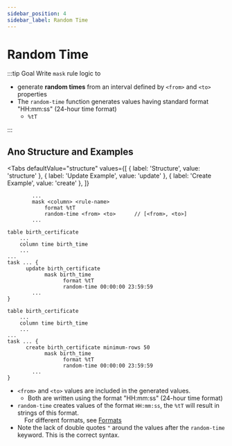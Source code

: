 ```yaml
---
sidebar_position: 4
sidebar_label: Random Time
---
```



# Random Time

:::tip Goal
Write `mask` rule logic to

- generate **random times** from an interval defined by `<from>` and `<to>` properties
- The `random-time` function generates values having standard format "HH:mm:ss" (24-hour time format)
  - `%tT`

:::

## Ano Structure and Examples

<Tabs
  defaultValue="structure"
  values={[
    { label: 'Structure', value: 'structure' },
    { label: 'Update Example', value: 'update' },
	{ label: 'Create Example', value: 'create' },
  ]}
>

<TabItem value="structure">

```ano
        ...
        mask <column> <rule-name>
            format %tT
            random-time <from> <to>      // [<from>, <to>]
        ...
```

</TabItem>

<TabItem value="update">

```ano
table birth_certificate
    ...
  	column time birth_time
    ...
...
task ... {
	  update birth_certificate
		    mask birth_time
			      format %tT
			      random-time 00:00:00 23:59:59
        ...
}
```

</TabItem>

<TabItem value="create">

```ano
table birth_certificate
    ...
  	column time birth_time
    ...
...
task ... {
	  create birth_certificate minimum-rows 50
		    mask birth_time
			      format %tT
			      random-time 00:00:00 23:59:59
        ...
}
```

</TabItem>

</Tabs>

- `<from>` and `<to>` values are included in the generated values.
  - Both are written using the format "HH:mm:ss" (24-hour time format)
- `random-time` creates values of the format `HH:mm:ss`, the `%tT` will result in strings of this format.<br /> &nbsp; &nbsp;
  For different formats, see [Formats](../../format-output)
- Note the lack of double quotes `"` around the values after the `random-time` keyword. This is the correct syntax.
